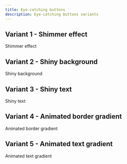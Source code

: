 ```yaml
---
title: Eye-catching buttons
description: Eye-catching buttons variants
---
```



## Variant 1 - Shimmer effect

<ComponentPreview filePathsKey="eye_catching_buttons_v1">
  <div className="flex-row-center gap-4">
    <EyeCatchingButton_v1 className="px-6 w-full">
      Shimmer effect
    </EyeCatchingButton_v1>
    <EyeCatchingButton_v1 size="icon">
      <FaCode />
    </EyeCatchingButton_v1>
  </div>
</ComponentPreview>

## Variant 2 - Shiny background

<ComponentPreview filePathsKey="eye_catching_buttons_v2">
  <div className="flex-row-center gap-4">
    <EyeCatchingButton_v2>Shiny background</EyeCatchingButton_v2>
    <EyeCatchingButton_v2 size="icon">
      <FaCode />
    </EyeCatchingButton_v2>
  </div>
</ComponentPreview>

## Variant 3 - Shiny text

<ComponentPreview filePathsKey="eye_catching_buttons_v3">
  <div className="flex-row-center gap-4">
    <EyeCatchingButton_v3>Shiny text</EyeCatchingButton_v3>
  </div>
</ComponentPreview>

## Variant 4 - Animated border gradient

<ComponentPreview filePathsKey="eye_catching_buttons_v4">
  <div className="flex-row-center gap-4">
    <EyeCatchingButton_v4>Animated border gradient</EyeCatchingButton_v4>
  </div>
</ComponentPreview>

## Variant 5 - Animated text gradient

<ComponentPreview filePathsKey="eye_catching_buttons_v5">
  <div className="flex-row-center gap-4">
    <EyeCatchingButton_v5>Animated text gradient</EyeCatchingButton_v5>
  </div>
</ComponentPreview>
